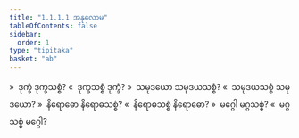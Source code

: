 ```yaml
---
title: "1.1.1.1 အနုလောမ"
tableOfContents: false
sidebar:
  order: 1
type: "tipitaka"
basket: "ab"
---
```



<DynamicBreadcrumb />

<Division number="2">

<Paragraph number="3">
»  ဒုက္ခံ ဒုက္ခသစ္စံ?
</Paragraph>

<Paragraph number="4">
«  ဒုက္ခသစ္စံ ဒုက္ခံ?
</Paragraph>

<Paragraph number="5">
»  သမုဒယော သမုဒယသစ္စံ?
</Paragraph>

<Paragraph number="6">
«  သမုဒယသစ္စံ သမုဒယော?
</Paragraph>

<Paragraph number="7">
»  နိရောဓော နိရောဓသစ္စံ?
</Paragraph>

<Paragraph number="8">
«  နိရောဓသစ္စံ နိရောဓော?
</Paragraph>

<Paragraph number="9">
»  မဂ္ဂေါ မဂ္ဂသစ္စံ?
</Paragraph>

<Paragraph number="10">
«  မဂ္ဂသစ္စံ မဂ္ဂေါ?
</Paragraph>
</Division>
